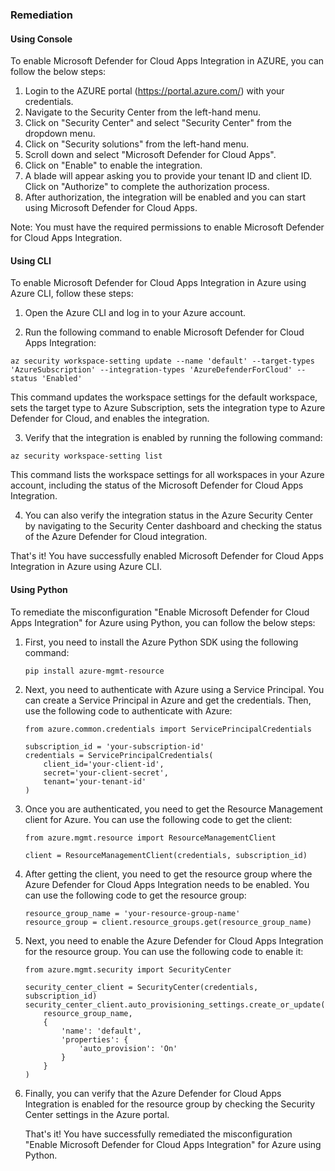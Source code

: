 ### Remediation

#### Using Console

To enable Microsoft Defender for Cloud Apps Integration in AZURE, you can follow the below steps:

1. Login to the AZURE portal (https://portal.azure.com/) with your credentials.
2. Navigate to the Security Center from the left-hand menu.
3. Click on "Security Center" and select "Security Center" from the dropdown menu.
4. Click on "Security solutions" from the left-hand menu.
5. Scroll down and select "Microsoft Defender for Cloud Apps".
6. Click on "Enable" to enable the integration.
7. A blade will appear asking you to provide your tenant ID and client ID. Click on "Authorize" to complete the authorization process.
8. After authorization, the integration will be enabled and you can start using Microsoft Defender for Cloud Apps.

Note: You must have the required permissions to enable Microsoft Defender for Cloud Apps Integration.

#### Using CLI

To enable Microsoft Defender for Cloud Apps Integration in Azure using Azure CLI, follow these steps:

1. Open the Azure CLI and log in to your Azure account.

2. Run the following command to enable Microsoft Defender for Cloud Apps Integration:

```
az security workspace-setting update --name 'default' --target-types 'AzureSubscription' --integration-types 'AzureDefenderForCloud' --status 'Enabled'
```

This command updates the workspace settings for the default workspace, sets the target type to Azure Subscription, sets the integration type to Azure Defender for Cloud, and enables the integration.

3. Verify that the integration is enabled by running the following command:

```
az security workspace-setting list
```

This command lists the workspace settings for all workspaces in your Azure account, including the status of the Microsoft Defender for Cloud Apps Integration.

4. You can also verify the integration status in the Azure Security Center by navigating to the Security Center dashboard and checking the status of the Azure Defender for Cloud integration.

That's it! You have successfully enabled Microsoft Defender for Cloud Apps Integration in Azure using Azure CLI.

#### Using Python

To remediate the misconfiguration "Enable Microsoft Defender for Cloud Apps Integration" for Azure using Python, you can follow the below steps:

1. First, you need to install the Azure Python SDK using the following command:

   ```
   pip install azure-mgmt-resource
   ```

2. Next, you need to authenticate with Azure using a Service Principal. You can create a Service Principal in Azure and get the credentials. Then, use the following code to authenticate with Azure:

   ```
   from azure.common.credentials import ServicePrincipalCredentials

   subscription_id = 'your-subscription-id'
   credentials = ServicePrincipalCredentials(
       client_id='your-client-id',
       secret='your-client-secret',
       tenant='your-tenant-id'
   )
   ```

3. Once you are authenticated, you need to get the Resource Management client for Azure. You can use the following code to get the client:

   ```
   from azure.mgmt.resource import ResourceManagementClient

   client = ResourceManagementClient(credentials, subscription_id)
   ```

4. After getting the client, you need to get the resource group where the Azure Defender for Cloud Apps Integration needs to be enabled. You can use the following code to get the resource group:

   ```
   resource_group_name = 'your-resource-group-name'
   resource_group = client.resource_groups.get(resource_group_name)
   ```

5. Next, you need to enable the Azure Defender for Cloud Apps Integration for the resource group. You can use the following code to enable it:

   ```
   from azure.mgmt.security import SecurityCenter

   security_center_client = SecurityCenter(credentials, subscription_id)
   security_center_client.auto_provisioning_settings.create_or_update(
       resource_group_name,
       {
           'name': 'default',
           'properties': {
               'auto_provision': 'On'
           }
       }
   )
   ```

6. Finally, you can verify that the Azure Defender for Cloud Apps Integration is enabled for the resource group by checking the Security Center settings in the Azure portal.

   That's it! You have successfully remediated the misconfiguration "Enable Microsoft Defender for Cloud Apps Integration" for Azure using Python.

